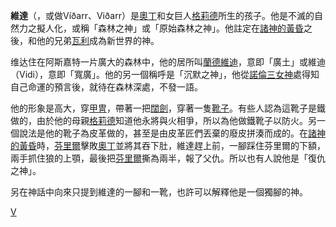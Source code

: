 {{Otheruses|維達 (消歧義)|subject=北歐神話人物}}
{{unreferenced|time=2015-03-18T04:47:09+00:00}}
'''維達'''（{{lang|en|Vidar}}，或做Víðarr、Viðarr）是[[奧丁|奧丁]]和女巨人[[格莉德|格莉德]]所生的孩子。他是不滅的自然力之擬人化，或稱「森林之神」或「原始森林之神」。他註定在[[諸神的黃昏|諸神的黃昏]]之後，和他的兄弟[[瓦利_(北歐神話)|瓦利]]成為新世界的神。

维达住在阿斯嘉特一片廣大的森林中，他的居所叫[[蘭德維迪|蘭德維迪]]，意即「廣土」或維迪（Vidi），意即「寬廣」。他的另一個稱呼是「沉默之神」，他從[[諾倫三女神|諾倫三女神]]處得知自己命運的預言後，就待在森林深處，不發一語。

他的形象是高大，穿[[甲冑|甲冑]]，帶著一把[[闊劍|闊劍]]，穿著一隻[[靴子|靴子]]。有些人認為這靴子是鐵做的，由於他的母親[[格莉德|格莉德]]知道他永將與火相爭，所以為他做鐵靴子以防火。另一個說法是他的靴子為皮革做的，甚至是由皮革匠們丟棄的廢皮拼湊而成的。在[[諸神的黃昏|諸神的黃昏]]時，[[芬里爾|芬里爾]]擊敗[[奧丁|奧丁]]並將其吞下肚，維達趕上前，一腳踩住芬里爾的下額，兩手抓住狼的上顎，最後把[[芬里爾|芬里爾]]撕為兩半，報了父仇。所以也有人說他是「復仇之神」。

另在神話中向來只提到維達的一腳和一靴，也許可以解釋他是一個獨腳的神。

{{北歐神話}}
[[Category:北歐神祇|V]]
